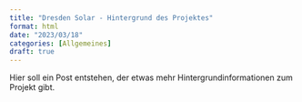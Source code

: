 ```yaml
---
title: "Dresden Solar - Hintergrund des Projektes"
format: html
date: "2023/03/18"
categories: [Allgemeines]
draft: true
---
```


Hier soll ein Post entstehen, der etwas mehr Hintergrundinformationen zum Projekt gibt.
